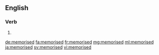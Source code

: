 ==English==

===Verb===
{{head|en}}

# {{en-past of|memorise}}

[[de:memorised]]
[[fa:memorised]]
[[fr:memorised]]
[[mg:memorised]]
[[ml:memorised]]
[[ja:memorised]]
[[sv:memorised]]
[[vi:memorised]]